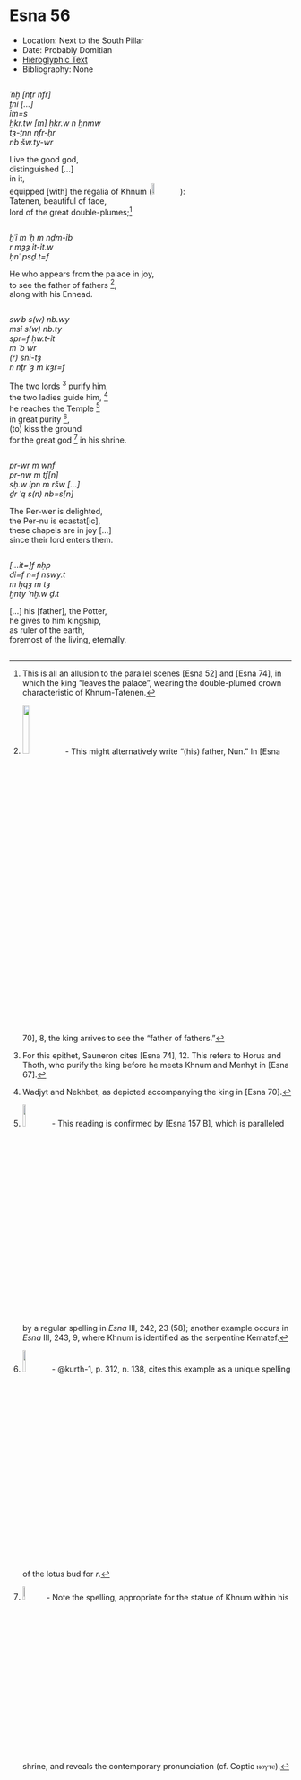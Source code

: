 # Esna 56 {-}  
  
- Location: Next to the South Pillar  
- Date: Probably Domitian  
- [Hieroglyphic Text](https://www.ifao.egnet.net/uploads/publications/enligne/Temples-Esna002.pdf#page=197){target="_blank"}  
- Bibliography: None  
  
<style>  
  .col2 {  
    columns: 2 300px;         /* number of columns and width in pixels*/  
    -webkit-columns: 2 300px; /* chrome, safari */  
    -moz-columns: 2 300px;    /* firefox */  
    -webkit-column-break-inside: avoid;  
    -page-break-inside: avoid;  
    -break-inside: avoid;  
  }  
  
</style>  
  
  
<div class="col2">  
  
  
*ʿnḫ [nṯr nfr]  *  
*ṯnỉ [...]   *  
*ỉm=s  *  
*ẖkr.tw [m] ḫkr.w n ẖnmw   *  
  *tȝ-ṯnn nfr-ḥr   *  
    *nb šw.ty-wr  *  
    
Live the good god,  
distinguished [...]  
in it,  
equipped [with] the regalia of Khnum (![](images/56_0.png){width=10%}):  
  Tatenen, beautiful of face,  
  lord of the great double-plumes;[^fn-56-1]  
  
</div>  
<div class="col2">  
  
*ḫʿỉ m ʿḥ m nḏm-ỉb  *  
  *r mȝȝ ỉt-ỉt.w  *  
    *ḥnʿ psḏ.t=f  *  
        
He who appears from the palace in joy,  
  to see the father of fathers [^fn-56-2],  
    along with his Ennead.  
  
</div>  
<div class="col2">  
  
*swʿb s(w) nb.wy  *  
*msỉ s(w) nb.ty  *  
*spr=f ḥw.t-ỉt  *  
  *m ʿb wr  *  
*(r) snỉ-tȝ    *  
  *n nṯr ʿȝ m kȝr=f  *  
  
The two lords [^fn-56-3] purify him,  
the two ladies guide him, [^fn-56-4]  
he reaches the Temple [^fn-56-5]  
  in great purity [^fn-56-6],  
(to) kiss the ground   
  for the great god [^fn-56-7] in his shrine.  
  
</div>  
<div class="col2">  
  
*pr-wr m wnf  *  
*pr-nw m tf[n]  *  
*sḥ.w ỉpn m ršw [...]  *  
  *ḏr ʿq s(n) nb=s[n]  *  
    
The Per-wer is delighted,  
the Per-nu is ecastat[ic],  
these chapels are in joy [...]  
  since their lord enters them.  
  
</div>  
<div class="col2">  
  
*[...ỉt=]f nḥp  *  
*dỉ=f n=f nswy.t   *  
  *m ḥqȝ m tȝ   *  
    *ḫnty ʿnḫ.w ḏ.t  *  
  
[...] his [father], the Potter,  
he gives to him kingship,  
  as ruler of the earth,  
    foremost of the living, eternally.  
  
</div>  
  
[^fn-56-1]: This is all an allusion to the parallel scenes [Esna 52] and [Esna 74], in which the king "leaves the palace", wearing the double-plumed crown characteristic of Khnum-Tatenen.  
  
[^fn-56-2]: ![](images/56_1.png){width=15%} - This might alternatively write "(his) father, Nun." In [Esna 70], 8, the king arrives to see the "father of fathers."
  
[^fn-56-3]: For this epithet, Sauneron cites [Esna 74], 12. This refers to Horus and Thoth, who purify the king before he meets Khnum and Menhyt in [Esna 67].  
  
[^fn-56-4]: Wadjyt and Nekhbet, as depicted accompanying the king in [Esna 70].  
  
[^fn-56-5]: ![](images/56_4.png){width=10%} - This reading is confirmed by [Esna 157 B], which is paralleled by a regular spelling in *Esna* III, 242, 23 (58); another example occurs in *Esna* III, 243, 9, where Khnum is identified as the serpentine Kematef.  
  
[^fn-56-6]: ![](images/56_2.png){width=10%} - @kurth-1, p. 312, n. 138, cites this example as a unique spelling of the lotus bud for *r*.  
  
[^fn-56-7]: ![](images/56_3.png){width=8%} - Note the spelling, appropriate for the statue of Khnum within his shrine, and reveals the contemporary pronunciation (cf. Coptic ⲛⲟⲩⲧⲉ).